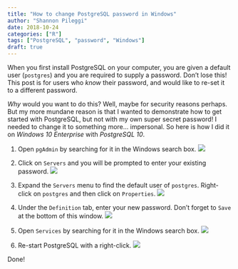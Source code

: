 ```yaml
---
title: "How to change PostgreSQL password in Windows"
author: "Shannon Pileggi"
date: 2018-10-24
categories: ["R"]
tags: ["PostgreSQL", "password", "Windows"]
draft: true
---
```


When you first install PostgreSQL on your computer, you are given a default user (`postgres`) and you are required to supply a password.  Don't lose this!  This post is for users who *know* their password, and would like to re-set it to a different password.  

*Why* would you want to do this?  Well, maybe for security reasons perhaps.  But my more mundane reason is that I wanted to demonstrate how to get started with PostgreSQL, but not with my own super secret password!  I needed to change it to something more... impersonal.  So here is how I did it on _Windows 10 Enterprise_ with _PostgreSQL 10_.

1.  Open `pgAdmin` by searching for it in the Windows search box.
![](/images/pgAdmin.png)

2.  Click on `Servers` and you will be prompted to enter your existing password.
![](/images/servers.png)

3.  Expand the `Servers` menu to find the default user of `postgres`.  Right-click on `postgres` and then click on `Properties`.
![](/images/postgresproperties.png)

4.  Under the `Definition` tab, enter your new password. Don't forget to `Save` at the bottom of this window.
![](/images/definition.png)

5.  Open `Services` by searching for it in the Windows search box.
![](/images/services.png) 

6.  Re-start PostgreSQL with a right-click.
![](/images/restart.png) 

Done!